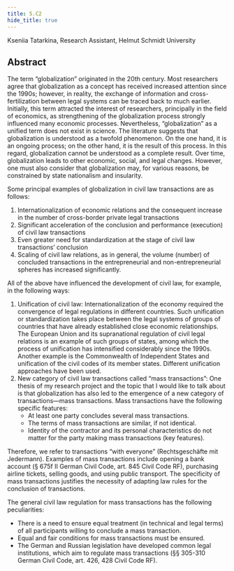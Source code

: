 ```yaml
---
title: 5.C2
hide_title: true
---
```


<AbstractHeader sKey='id5_C2'>
Kseniia Tatarkina, Research Assistant, Helmut Schmidt University
</AbstractHeader>

## Abstract
The term “globalization” originated in the 20th century. Most researchers agree that
globalization as a concept has received increased attention since the 1990s; however, in
reality, the exchange of information and cross-fertilization between legal systems can be
traced back to much earlier. Initially, this term attracted the interest of researchers, principally
in the field of economics, as strengthening of the globalization process strongly influenced
many economic processes. Nevertheless, “globalization” as a unified term does not exist in
science. The literature suggests that globalization is understood as a twofold phenomenon. On
the one hand, it is an ongoing process; on the other hand, it is the result of this process. In this
regard, globalization cannot be understood as a complete result. Over time, globalization leads
to other economic, social, and legal changes. However, one must also consider that
globalization may, for various reasons, be constrained by state nationalism and insularity.

Some principal examples of globalization in civil law transactions are as follows:
1. Internationalization of economic relations and the consequent increase in the number of cross-border private legal transactions
2. Significant acceleration of the conclusion and performance (execution) of civil law transactions
3. Even greater need for standardization at the stage of civil law transactions’ conclusion
4. Scaling of civil law relations, as in general, the volume (number) of concluded transactions in the entrepreneurial and non-entrepreneurial spheres has increased significantly.

All of the above have influenced the development of civil law, for example, in the following
ways:
1. Unification of civil law: Internationalization of the economy required the convergence of legal regulations in different countries. Such unification or standardization takes place between the legal systems of groups of countries that have already established close economic relationships. The European Union and its supranational regulation of civil legal relations is an example of such groups of states, among which the process of unification has intensified considerably since the 1990s. Another example is the Commonwealth of Independent States and unification of the civil codes of its member states. Different unification approaches have been used.
2. New category of civil law transactions called “mass transactions”: One thesis of my research project and the topic that I would like to talk about is that globalization has also led to the emergence of a new category of transactions—mass transactions. Mass transactions have the following specific features:
    - At least one party concludes several mass transactions.
    - The terms of mass transactions are similar, if not identical.
    - Identity of the contractor and its personal characteristics do not matter for the party making mass transactions (key features).

Therefore, we refer to transactions “with everyone” (Rechtsgeschäfte mit Jedermann).
Examples of mass transactions include opening a bank account (§ 675f II German Civil Code,
art. 845 Civil Code RF), purchasing airline tickets, selling goods, and using public transport.
The specificity of mass transactions justifies the necessity of adapting law rules for the
conclusion of transactions.

The general civil law regulation for mass transactions has the following peculiarities:
- There is a need to ensure equal treatment (in technical and legal terms) of all participants willing to conclude a mass transaction.
- Equal and fair conditions for mass transactions must be ensured.
- The German and Russian legislation have developed common legal institutions, which aim to regulate mass transactions (§§ 305-310 German Civil Code, art. 426, 428 Civil Code RF).